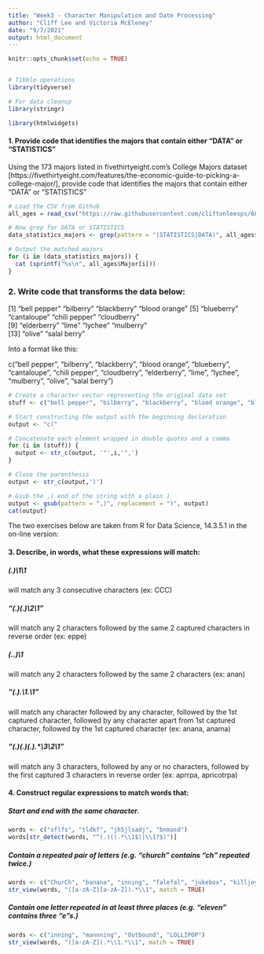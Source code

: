 ```yaml
---
title: "Week3 - Character Manipulation and Date Processing"
author: "Cliff Lee and Victoria McEleney"
date: "9/7/2021"
output: html_document
---
```


```r
knitr::opts_chunk$set(echo = TRUE)


# Tibble operations
library(tidyverse)

# For data cleanup
library(stringr)

library(htmlwidgets)

```


#### 1. Provide code that identifies the majors that contain either “DATA” or “STATISTICS”

Using the 173 majors listed in fivethirtyeight.com’s College Majors dataset [https://fivethirtyeight.com/features/the-economic-guide-to-picking-a-college-major/], provide code that identifies the majors that contain either "DATA" or "STATISTICS"

```r

# Load the CSV from Github
all_ages = read_csv("https://raw.githubusercontent.com/cliftonleesps/607_acq_mgt/main/week3/college-majors/all-ages.csv", show_col_types=FALSE)

# Now grep for DATA or STATISTICS
data_statistics_majors <- grep(pattern = "(STATISTICS|DATA)", all_ages$Major)

# Output the matched majors
for (i in (data_statistics_majors)) {
  cat (sprintf("%s\n", all_ages$Major[i]))
}
```


### 2. Write code that transforms the data below:

[1] "bell pepper"  "bilberry"     "blackberry"   "blood orange"
[5] "blueberry"    "cantaloupe"   "chili pepper" "cloudberry"  
[9] "elderberry"   "lime"         "lychee"       "mulberry"    
[13] "olive"        "salal berry"

Into a format like this:

c("bell pepper", "bilberry", "blackberry", "blood orange", "blueberry", "cantaloupe", "chili pepper", "cloudberry", "elderberry", "lime", "lychee", "mulberry", "olive", "salal berry")

```r
# Create a character vector representing the original data set
stuff <- c("bell pepper", "bilberry", "blackberry", "blood orange", "blueberry", "cantaloupe", "chili pepper", "cloudberry", "elderberry", "lime", "lychee", "mulberry", "olive", "salal berry")

# Start constructing the output with the beginning declaration
output <- "c("

# Concatenate each element wrapped in double quotes and a comma
for (i in (stuff)) {
  output <- str_c(output, '"',i,'",')
}

# Close the parenthesis
output <- str_c(output,')')

# Gsub the ,) end of the string with a plain )
output <- gsub(pattern = ",)", replacement = ")", output)
cat(output)

```


The two exercises below are taken from R for Data Science, 14.3.5.1 in the on-line version:

#### 3. Describe, in words, what these expressions will match:


##### (.)\\1\\1 

will match any 3 consecutive characters (ex: CCC)


##### "(.)(.)\\2\\1" 

will match any 2 characters followed by the same 2 captured characters in reverse order (ex: eppe)


##### (..)\1 

will match any 2 characters followed by the same 2 characters (ex: anan)


##### "(.).\\1.\\1" 

will match any character followed by any character, followed by the 1st captured character, followed by any character apart from 1st captured character, followed by the 1st captured character (ex: anana, anama)


##### "(.)(.)(.).*\\3\\2\\1" 

will match any 3 characters, followed by any or no characters, followed by the first captured 3 characters in reverse order (ex: aprrpa, apricotrpa)



#### 4. Construct regular expressions to match words that:

##### Start and end with the same character.


```r
words <- c("sflfs", "tldkf", "jh5jlsadj", "bnmasd")
words[str_detect(words, "^(.)((.*\\1$)|\\1?$)")]
```



##### Contain a repeated pair of letters (e.g. "church" contains "ch" repeated twice.)


```r
words <- c("ChurCh", "banana", "inning", "falefal", "jukebox", "killjoy" )
str_view(words, "([a-zA-Z][a-zA-Z]).*\\1", match = TRUE)
```


##### Contain one letter repeated in at least three places (e.g. "eleven" contains three "e"s.)


```r
words <- c("inning", "mannning", "Outbound", "LOLLIPOP")
str_view(words, "([a-zA-Z]).*\\1.*\\1", match = TRUE)

```

